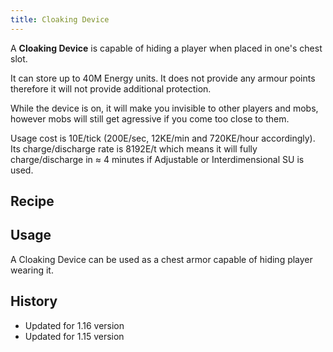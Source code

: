 ```yaml
---
title: Cloaking Device
---
```


<ItemImage file="cloaking_device" alt="Cloaking Device" size="200" />

A **Cloaking Device** is capable of hiding a player when placed in one's chest slot. 

It can store up to 40M Energy units. It does not provide any armour points therefore it will not provide additional protection. 

While the device is on, it will make you invisible to other players and mobs, however mobs will still get agressive if you come too close to them. 

Usage cost is 10E/tick (200E/sec, 12KE/min and 720KE/hour accordingly). Its charge/discharge rate is 8192E/t which means it will fully charge/discharge in ≈ 4 minutes if Adjustable or Interdimensional SU is used.

## Recipe

<CraftingTable recipe=" input techreborn:chrome_ingot techreborn:iridium_alloy_plate techreborn:chrome_ingot input techreborn:iridium_alloy_plate techreborn:lapotronic_energy_orb techreborn:iridium_alloy_plate input techreborn:chrome_ingot techreborn:iridium_alloy_plate techreborn:chrome_ingot output techreborn:cloaking_device "/>

## Usage

A Cloaking Device can be used as a chest armor capable of hiding player wearing it.

## History

- Updated for 1.16 version 
- Updated for 1.15 version
